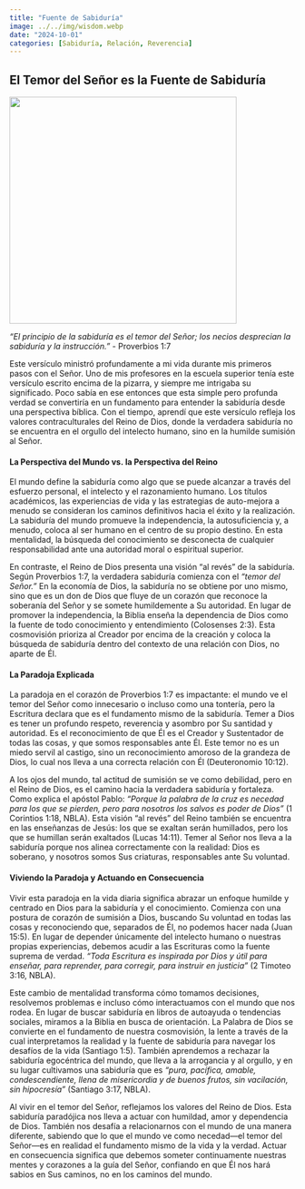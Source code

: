 ```yaml
---
title: "Fuente de Sabiduría"
image: ../../img/wisdom.webp
date: "2024-10-01"
categories: [Sabiduría, Relación, Reverencia]
---
```


## El Temor del Señor es la Fuente de Sabiduría

![](/posts/img/wisdom.webp){fig-align="center" width="400"}

*"El principio de la sabiduría es el temor del Señor; los necios desprecian la sabiduría y la instrucción." -* Proverbios 1:7

Este versículo ministró profundamente a mi vida durante mis primeros pasos con el Señor. Uno de mis profesores en la escuela superior tenía este versículo escrito encima de la pizarra, y siempre me intrigaba su significado. Poco sabía en ese entonces que esta simple pero profunda verdad se convertiría en un fundamento para entender la sabiduría desde una perspectiva bíblica. Con el tiempo, aprendí que este versículo refleja los valores contraculturales del Reino de Dios, donde la verdadera sabiduría no se encuentra en el orgullo del intelecto humano, sino en la humilde sumisión al Señor.

#### La Perspectiva del Mundo vs. la Perspectiva del Reino

El mundo define la sabiduría como algo que se puede alcanzar a través del esfuerzo personal, el intelecto y el razonamiento humano. Los títulos académicos, las experiencias de vida y las estrategias de auto-mejora a menudo se consideran los caminos definitivos hacia el éxito y la realización. La sabiduría del mundo promueve la independencia, la autosuficiencia y, a menudo, coloca al ser humano en el centro de su propio destino. En esta mentalidad, la búsqueda del conocimiento se desconecta de cualquier responsabilidad ante una autoridad moral o espiritual superior.

En contraste, el Reino de Dios presenta una visión "al revés" de la sabiduría. Según Proverbios 1:7, la verdadera sabiduría comienza con el *"temor del Señor."* En la economía de Dios, la sabiduría no se obtiene por uno mismo, sino que es un don de Dios que fluye de un corazón que reconoce la soberanía del Señor y se somete humildemente a Su autoridad. En lugar de promover la independencia, la Biblia enseña la dependencia de Dios como la fuente de todo conocimiento y entendimiento (Colosenses 2:3). Esta cosmovisión prioriza al Creador por encima de la creación y coloca la búsqueda de sabiduría dentro del contexto de una relación con Dios, no aparte de Él.

#### La Paradoja Explicada

La paradoja en el corazón de Proverbios 1:7 es impactante: el mundo ve el temor del Señor como innecesario o incluso como una tontería, pero la Escritura declara que es el fundamento mismo de la sabiduría. Temer a Dios es tener un profundo respeto, reverencia y asombro por Su santidad y autoridad. Es el reconocimiento de que Él es el Creador y Sustentador de todas las cosas, y que somos responsables ante Él. Este temor no es un miedo servil al castigo, sino un reconocimiento amoroso de la grandeza de Dios, lo cual nos lleva a una correcta relación con Él (Deuteronomio 10:12).

A los ojos del mundo, tal actitud de sumisión se ve como debilidad, pero en el Reino de Dios, es el camino hacia la verdadera sabiduría y fortaleza. Como explica el apóstol Pablo: *"Porque la palabra de la cruz es necedad para los que se pierden, pero para nosotros los salvos es poder de Dios"* (1 Corintios 1:18, NBLA). Esta visión "al revés" del Reino también se encuentra en las enseñanzas de Jesús: los que se exaltan serán humillados, pero los que se humillan serán exaltados (Lucas 14:11). Temer al Señor nos lleva a la sabiduría porque nos alinea correctamente con la realidad: Dios es soberano, y nosotros somos Sus criaturas, responsables ante Su voluntad.

#### Viviendo la Paradoja y Actuando en Consecuencia

Vivir esta paradoja en la vida diaria significa abrazar un enfoque humilde y centrado en Dios para la sabiduría y el conocimiento. Comienza con una postura de corazón de sumisión a Dios, buscando Su voluntad en todas las cosas y reconociendo que, separados de Él, no podemos hacer nada (Juan 15:5). En lugar de depender únicamente del intelecto humano o nuestras propias experiencias, debemos acudir a las Escrituras como la fuente suprema de verdad. *"Toda Escritura es inspirada por Dios y útil para enseñar, para reprender, para corregir, para instruir en justicia"* (2 Timoteo 3:16, NBLA).

Este cambio de mentalidad transforma cómo tomamos decisiones, resolvemos problemas e incluso cómo interactuamos con el mundo que nos rodea. En lugar de buscar sabiduría en libros de autoayuda o tendencias sociales, miramos a la Biblia en busca de orientación. La Palabra de Dios se convierte en el fundamento de nuestra cosmovisión, la lente a través de la cual interpretamos la realidad y la fuente de sabiduría para navegar los desafíos de la vida (Santiago 1:5). También aprendemos a rechazar la sabiduría egocéntrica del mundo, que lleva a la arrogancia y al orgullo, y en su lugar cultivamos una sabiduría que es *"pura, pacífica, amable, condescendiente, llena de misericordia y de buenos frutos, sin vacilación, sin hipocresía"* (Santiago 3:17, NBLA).

Al vivir en el temor del Señor, reflejamos los valores del Reino de Dios. Esta sabiduría paradójica nos lleva a actuar con humildad, amor y dependencia de Dios. También nos desafía a relacionarnos con el mundo de una manera diferente, sabiendo que lo que el mundo ve como necedad—el temor del Señor—es en realidad el fundamento mismo de la vida y la verdad. Actuar en consecuencia significa que debemos someter continuamente nuestras mentes y corazones a la guía del Señor, confiando en que Él nos hará sabios en Sus caminos, no en los caminos del mundo.
